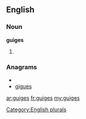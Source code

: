==English==

===Noun===
'''guiges'''

# {{plural of|[[guige]]}}

===Anagrams===
* {{alphagram|eggisu}}
* [[gigues#English|gigues]]

[[Category:English plurals]]

[[ar:guiges]]
[[fr:guiges]]
[[my:guiges]]